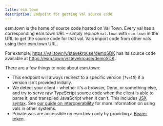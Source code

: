 ```yaml
---
title: esm.town
description: Endpoint for getting val source code
---
```


esm.town is the home of source code hosted on Val Town. Every val has a corresponding esm.town URL – simply replace `val.town` with `esm.town` in the URL to get the source code for that val. Vals import code from other vals using their esm.town URL.

For example, https://val.town/v/stevekrouse/demoSDK has its source code available at https://esm.town/v/stevekrouse/demoSDK.

There are a few things to note about esm.town:

- This endpoint will always redirect to a specific version (`?v=15`)
  if a version isn't provided initially.
- We detect your client - whether it's a browser, Deno, or something
  else, and try to serve raw TypeScript source code when the client
  is able to parse it, and transpiled JavaScript when it can't.
  This includes [JSX syntax](/vals/http/jsx/).
  See [our guide on interoperability](/guides/interop/) for more
  information on using vals in other systems.
- Private vals are accessible on esm.town only by providing a
  [Bearer token](/reference/api/authentication).

